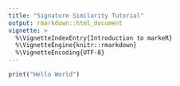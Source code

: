 ```yaml
---
title: "Signature Similarity Tutorial"
output: rmarkdown::html_document
vignette: >
  %\VignetteIndexEntry{Introduction to markeR}
  %\VignetteEngine{knitr::rmarkdown}
  %\VignetteEncoding{UTF-8}
---
```


```r
print("Hello World")
```

